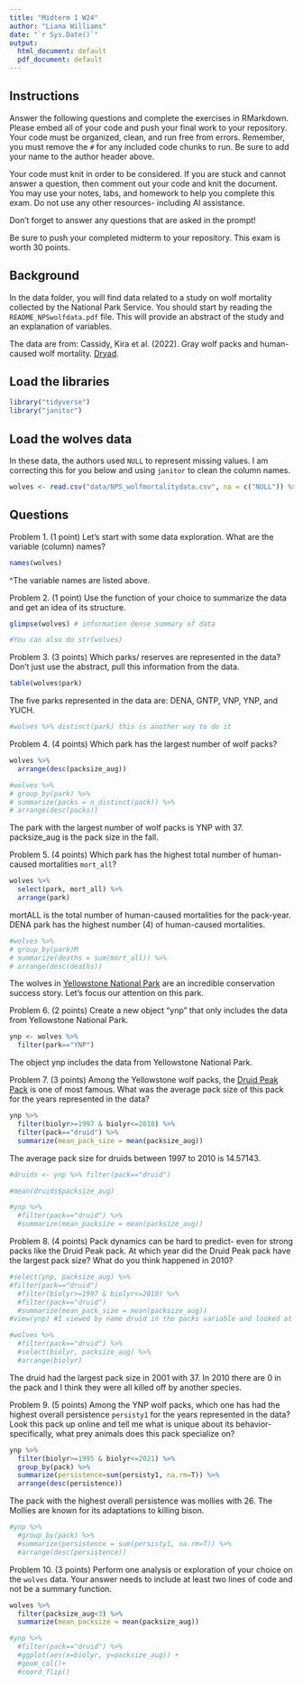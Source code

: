 ```yaml
---
title: "Midterm 1 W24"
author: "Liana Williams"
date: "`r Sys.Date()`"
output:
  html_document: default
  pdf_document: default
---
```


## Instructions
Answer the following questions and complete the exercises in RMarkdown. Please embed all of your code and push your final work to your repository. Your code must be organized, clean, and run free from errors. Remember, you must remove the `#` for any included code chunks to run. Be sure to add your name to the author header above. 

Your code must knit in order to be considered. If you are stuck and cannot answer a question, then comment out your code and knit the document. You may use your notes, labs, and homework to help you complete this exam. Do not use any other resources- including AI assistance.  

Don't forget to answer any questions that are asked in the prompt!  

Be sure to push your completed midterm to your repository. This exam is worth 30 points.  

## Background
In the data folder, you will find data related to a study on wolf mortality collected by the National Park Service. You should start by reading the `README_NPSwolfdata.pdf` file. This will provide an abstract of the study and an explanation of variables.  

The data are from: Cassidy, Kira et al. (2022). Gray wolf packs and human-caused wolf mortality. [Dryad](https://doi.org/10.5061/dryad.mkkwh713f). 

## Load the libraries
```r
library("tidyverse")
library("janitor")
```

## Load the wolves data
In these data, the authors used `NULL` to represent missing values. I am correcting this for you below and using `janitor` to clean the column names.
```r
wolves <- read.csv("data/NPS_wolfmortalitydata.csv", na = c("NULL")) %>% clean_names()
```

## Questions
Problem 1. (1 point) Let's start with some data exploration. What are the variable (column) names?
```r
names(wolves)
```
^The variable names are listed above. 

Problem 2. (1 point) Use the function of your choice to summarize the data and get an idea of its structure.
```r
glimpse(wolves) # information dense summary of data 
```

```r
#You can also do str(wolves)
```

Problem 3. (3 points) Which parks/ reserves are represented in the data? Don't just use the abstract, pull this information from the data.
```r
table(wolves$park)
```

The five parks represented in the data are: DENA, GNTP, VNP, YNP, and YUCH. 
```r
#wolves %>% distinct(park) this is another way to do it 
```


Problem 4. (4 points) Which park has the largest number of wolf packs?
```r
wolves %>% 
  arrange(desc(packsize_aug))
```

```r
#wolves %>% 
# group_by(park) %>% 
# summarize(packs = n_distinct(pack)) %>% 
# arrange(desc(packs))
```

The park with the largest number of wolf packs is YNP with 37. packsize_aug is the pack size in the fall. 

Problem 5. (4 points) Which park has the highest total number of human-caused mortalities `mort_all`?
```r
wolves %>% 
  select(park, mort_all) %>% 
  arrange(park)
```
mortALL is the total number of human-caused mortalities for the pack-year. DENA park has the highest number (4) of human-caused mortalities. 

```r
#wolves %>% 
# group_by(park)M
# summarize(deaths = sum(mort_all)) %>% 
# arrange(desc(deaths))
```

The wolves in [Yellowstone National Park](https://www.nps.gov/yell/learn/nature/wolf-restoration.htm) are an incredible conservation success story. Let's focus our attention on this park.  

Problem 6. (2 points) Create a new object "ynp" that only includes the data from Yellowstone National Park.
```r
ynp <- wolves %>%
  filter(park=="YNP")
```
The object ynp includes the data from Yellowstone National Park. 

Problem 7. (3 points) Among the Yellowstone wolf packs, the [Druid Peak Pack](https://www.pbs.org/wnet/nature/in-the-valley-of-the-wolves-the-druid-wolf-pack-story/209/) is one of most famous. What was the average pack size of this pack for the years represented in the data?
```r
ynp %>% 
  filter(biolyr>=1997 & biolyr<=2010) %>% 
  filter(pack=="druid") %>% 
  summarize(mean_pack_size = mean(packsize_aug))
```
The average pack size for druids between 1997 to 2010 is 14.57143. 

```r
#druids <- ynp %>% filter(pack=="druid")

#mean(druids$packsize_aug)

#ynp %>% 
  #filter(pack=="druid") %>%
  #summarize(mean_packsize = mean(packsize_aug))
```

Problem 8. (4 points) Pack dynamics can be hard to predict- even for strong packs like the Druid Peak pack. At which year did the Druid Peak pack have the largest pack size? What do you think happened in 2010?
```r
#select(ynp, packsize_aug) %>% 
#filter(pack=="druid")
  #filter(biolyr>=1997 & biolyr<=2010) %>%
  #filter(pack=="druid")
  #summarize(mean_pack_size = mean(packsize_aug))
#view(ynp) #I viewed by name druid in the packs variable and looked at packsizeAug to determine the size. 
```

```r
#wolves %>% 
  #filter(pack=="druid") %>% 
  #select(biolyr, packsize_aug) %>% 
  #arrange(biolyr)
```

The druid had the largest pack size in 2001 with 37. In 2010 there are 0 in the pack and I think they were all killed off by another species. 

Problem 9. (5 points) Among the YNP wolf packs, which one has had the highest overall persistence `persisty1` for the years represented in the data? Look this pack up online and tell me what is unique about its behavior- specifically, what prey animals does this pack specialize on?
```r
ynp %>% 
  filter(biolyr>=1995 & biolyr<=2021) %>% 
  group_by(pack) %>%   
  summarize(persistence=sum(persisty1, na.rm=T)) %>% 
  arrange(desc(persistence))
```

The pack with the highest overall persistence was mollies with 26. The Mollies are known for its adaptations to killing bison.

```r
#ynp %>%
  #group_by(pack) %>%
  #summarize(persistence = sum(persisty1, na.rm=T)) %>% 
  #arrange(desc(persistence))
```


Problem 10. (3 points) Perform one analysis or exploration of your choice on the `wolves` data. Your answer needs to include at least two lines of code and not be a summary function.
```r
wolves %>%
  filter(packsize_aug<3) %>% 
  summarize(mean_packsize = mean(packsize_aug)) 
```

```r
#ynp %>% 
  #filter(pack=="druid") %>%
  #ggplot(aes(x=biolyr, y=packsize_aug)) +
  #geom_col()+
  #coord_flip()
```

